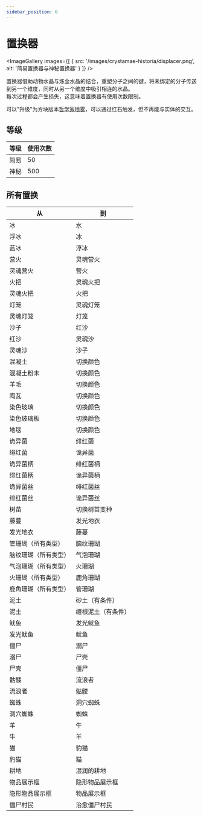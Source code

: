 ```yaml
---
sidebar_position: 6
---
```



# 置换器

<ImageGallery images={[
  { src: '/images/crystamae-historia/displacer.png', alt: '简易置换器与神秘置换器' }
]} />

置换器借助动物水晶与炼金水晶的结合，重塑分子之间的键，将未绑定的分子传送到另一个维度，同时从另一个维度中吸引相连的水晶。<br />
每次过程都会产生损失，这意味着置换器有使用次数限制。

可以"升级"为方块版本[哲学家喷雾](../gadgets/philosophers-spray)，可以通过红石触发，但不再能与实体的交互。

## 等级

| 等级 | 使用次数 |
| --- | --- |
| 简易 | 50 |
| 神秘 | 500 |

## 所有置换

| 从 | 到 |
| --- | --- |
| 冰 | 水 |
| 浮冰 | 冰 |
| 蓝冰 | 浮冰 |
| 营火 | 灵魂营火 |
| 灵魂营火 | 营火 |
| 火把 | 灵魂火把 |
| 灵魂火把 | 火把 |
| 灯笼 | 灵魂灯笼 |
| 灵魂灯笼 | 灯笼 |
| 沙子 | 红沙 |
| 红沙 | 灵魂沙 |
| 灵魂沙 | 沙子 |
| 混凝土 | 切换颜色 |
| 混凝土粉末 | 切换颜色 |
| 羊毛 | 切换颜色 |
| 陶瓦 | 切换颜色 |
| 染色玻璃 | 切换颜色 |
| 染色玻璃板 | 切换颜色 |
| 地毯 | 切换颜色 |
| 诡异菌 | 绯红菌 |
| 绯红菌 | 诡异菌 |
| 诡异菌柄 | 绯红菌柄 |
| 绯红菌柄 | 诡异菌柄 |
| 诡异菌丝 | 绯红菌丝 |
| 绯红菌丝 | 诡异菌丝 |
| 树苗 | 切换树苗变种 |
| 藤蔓 | 发光地衣 |
| 发光地衣 | 藤蔓 |
| 管珊瑚（所有类型） | 脑纹珊瑚 |
| 脑纹珊瑚（所有类型） | 气泡珊瑚 |
| 气泡珊瑚（所有类型） | 火珊瑚 |
| 火珊瑚（所有类型） | 鹿角珊瑚 |
| 鹿角珊瑚（所有类型） | 管珊瑚 |
| 泥土 | 砂土（有条件） |
| 泥土 | 缠根泥土（有条件） |
| 鱿鱼 | 发光鱿鱼 |
| 发光鱿鱼 | 鱿鱼 |
| 僵尸 | 溺尸 |
| 溺尸 | 尸壳 |
| 尸壳 | 僵尸 |
| 骷髅 | 流浪者 |
| 流浪者 | 骷髅 |
| 蜘蛛 | 洞穴蜘蛛 |
| 洞穴蜘蛛 | 蜘蛛 |
| 羊 | 牛 |
| 牛 | 羊 |
| 猫 | 豹猫 |
| 豹猫 | 猫 |
| 耕地 | 湿润的耕地 |
| 物品展示框 | 隐形物品展示框 |
| 隐形物品展示框 | 物品展示框 |
| 僵尸村民 | 治愈僵尸村民 |
